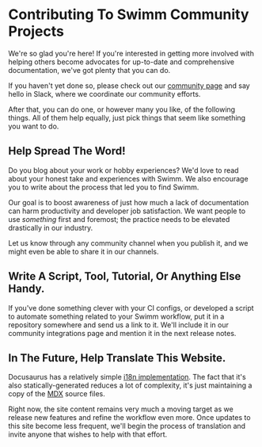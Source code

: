 # Contributing To Swimm Community Projects

We're so glad you're here! If you're interested in getting more involved with
helping others become advocates for up-to-date and comprehensive documentation,
we've got plenty that you can do. 

If you haven't yet done so, please check out our [community page](/community)
and say hello in Slack, where we coordinate our community efforts.

After that, you can do one, or however many you like, of the following things.
All of them help equally, just pick things that seem like something you want
to do.

## Help Spread The Word!

Do you blog about your work or hobby experiences? We'd love to read about your 
honest take and experiences with Swimm. We also encourage you to write about the
process that led you to find Swimm.

Our goal is to boost awareness of just how much a lack of documentation can
harm productivity and developer job satisfaction. We want people to use *something* 
first and foremost; the practice needs to be elevated drastically in our industry.

Let us know through any community channel when you publish it, and we might
even be able to share it in our channels. 

## Write A Script, Tool, Tutorial, Or Anything Else Handy. 

If you've done something clever with your CI configs, or developed a script to
automate something related to your Swimm workflow, put it in a repository somewhere
and send us a link to it. We'll include it in our community integrations page and
mention it in the next release notes.

## In The Future, Help Translate This Website.

Docusaurus has a relatively simple [i18n implementation](https://docusaurus.io/docs/i18n/introduction).
The fact that it's also statically-generated reduces a lot of complexity, it's just
maintaining a copy of the [MDX](https://mdxjs.com/) source files. 

Right now, the site content remains very much a moving target as we release new
features and refine the workflow even more. Once updates to this site become less
frequent, we'll begin the process of translation and invite anyone that wishes to 
help with that effort. 